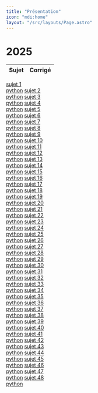 ```yaml
---
title: "Présentation"
icon: "mdi:home"
layout: "/src/layouts/Page.astro"
---
```


# 2025

Sujet | Corrigé |
---|---
[sujet 1](files/sujets/2025/pratique/25-NSI-01.pdf) <br /> [python](files/sujets/2025/pratique/25-NSI-01.py)
[sujet 2](files/sujets/2025/pratique/25-NSI-02.pdf) <br /> [python](files/sujets/2025/pratique/25-NSI-02.py)
[sujet 3](files/sujets/2025/pratique/25-NSI-03.pdf) <br /> [python](files/sujets/2025/pratique/25-NSI-03.py)
[sujet 4](files/sujets/2025/pratique/25-NSI-04.pdf) <br /> [python](files/sujets/2025/pratique/25-NSI-04.py)
[sujet 5](files/sujets/2025/pratique/25-NSI-05.pdf) <br /> [python](files/sujets/2025/pratique/25-NSI-05.py)
[sujet 6](files/sujets/2025/pratique/25-NSI-06.pdf) <br /> [python](files/sujets/2025/pratique/25-NSI-06.py)
[sujet 7](files/sujets/2025/pratique/25-NSI-07.pdf) <br /> [python](files/sujets/2025/pratique/25-NSI-07.py)
[sujet 8](files/sujets/2025/pratique/25-NSI-08.pdf) <br /> [python](files/sujets/2025/pratique/25-NSI-08.py)
[sujet 9](files/sujets/2025/pratique/25-NSI-09.pdf) <br /> [python](files/sujets/2025/pratique/25-NSI-09.py)
[sujet 10](files/sujets/2025/pratique/25-NSI-10.pdf) <br /> [python](files/sujets/2025/pratique/25-NSI-10.py)
[sujet 11](files/sujets/2025/pratique/25-NSI-11.pdf) <br /> [python](files/sujets/2025/pratique/25-NSI-11.py)
[sujet 12](files/sujets/2025/pratique/25-NSI-12.pdf) <br /> [python](files/sujets/2025/pratique/25-NSI-12.py)
[sujet 13](files/sujets/2025/pratique/25-NSI-13.pdf) <br /> [python](files/sujets/2025/pratique/25-NSI-13.py)
[sujet 14](files/sujets/2025/pratique/25-NSI-14.pdf) <br /> [python](files/sujets/2025/pratique/25-NSI-14.py)
[sujet 15](files/sujets/2025/pratique/25-NSI-15.pdf) <br /> [python](files/sujets/2025/pratique/25-NSI-15.py)
[sujet 16](files/sujets/2025/pratique/25-NSI-16.pdf) <br /> [python](files/sujets/2025/pratique/25-NSI-16.py)
[sujet 17](files/sujets/2025/pratique/25-NSI-17.pdf) <br /> [python](files/sujets/2025/pratique/25-NSI-17.py)
[sujet 18](files/sujets/2025/pratique/25-NSI-18.pdf) <br /> [python](files/sujets/2025/pratique/25-NSI-18.py)
[sujet 19](files/sujets/2025/pratique/25-NSI-19.pdf) <br /> [python](files/sujets/2025/pratique/25-NSI-19.py)
[sujet 20](files/sujets/2025/pratique/25-NSI-20.pdf) <br /> [python](files/sujets/2025/pratique/25-NSI-20.py)
[sujet 21](files/sujets/2025/pratique/25-NSI-21.pdf) <br /> [python](files/sujets/2025/pratique/25-NSI-21.py)
[sujet 22](files/sujets/2025/pratique/25-NSI-22.pdf) <br /> [python](files/sujets/2025/pratique/25-NSI-22.py)
[sujet 23](files/sujets/2025/pratique/25-NSI-23.pdf) <br /> [python](files/sujets/2025/pratique/25-NSI-23.py)
[sujet 24](files/sujets/2025/pratique/25-NSI-24.pdf) <br /> [python](files/sujets/2025/pratique/25-NSI-24.py)
[sujet 25](files/sujets/2025/pratique/25-NSI-25.pdf) <br /> [python](files/sujets/2025/pratique/25-NSI-25.py)
[sujet 26](files/sujets/2025/pratique/25-NSI-26.pdf) <br /> [python](files/sujets/2025/pratique/25-NSI-26.py)
[sujet 27](files/sujets/2025/pratique/25-NSI-27.pdf) <br /> [python](files/sujets/2025/pratique/25-NSI-27.py)
[sujet 28](files/sujets/2025/pratique/25-NSI-28.pdf) <br /> [python](files/sujets/2025/pratique/25-NSI-28.py)
[sujet 29](files/sujets/2025/pratique/25-NSI-29.pdf) <br /> [python](files/sujets/2025/pratique/25-NSI-29.py)
[sujet 30](files/sujets/2025/pratique/25-NSI-30.pdf) <br /> [python](files/sujets/2025/pratique/25-NSI-30.py)
[sujet 31](files/sujets/2025/pratique/25-NSI-31.pdf) <br /> [python](files/sujets/2025/pratique/25-NSI-31.py)
[sujet 32](files/sujets/2025/pratique/25-NSI-32.pdf) <br /> [python](files/sujets/2025/pratique/25-NSI-32.py)
[sujet 33](files/sujets/2025/pratique/25-NSI-33.pdf) <br /> [python](files/sujets/2025/pratique/25-NSI-33.py)
[sujet 34](files/sujets/2025/pratique/25-NSI-34.pdf) <br /> [python](files/sujets/2025/pratique/25-NSI-34.py)
[sujet 35](files/sujets/2025/pratique/25-NSI-35.pdf) <br /> [python](files/sujets/2025/pratique/25-NSI-35.py)
[sujet 36](files/sujets/2025/pratique/25-NSI-36.pdf) <br /> [python](files/sujets/2025/pratique/25-NSI-36.py)
[sujet 37](files/sujets/2025/pratique/25-NSI-37.pdf) <br /> [python](files/sujets/2025/pratique/25-NSI-37.py)
[sujet 38](files/sujets/2025/pratique/25-NSI-38.pdf) <br /> [python](files/sujets/2025/pratique/25-NSI-38.py)
[sujet 39](files/sujets/2025/pratique/25-NSI-39.pdf) <br /> [python](files/sujets/2025/pratique/25-NSI-39.py)
[sujet 40](files/sujets/2025/pratique/25-NSI-40.pdf) <br /> [python](files/sujets/2025/pratique/25-NSI-40.py)
[sujet 41](files/sujets/2025/pratique/25-NSI-41.pdf) <br /> [python](files/sujets/2025/pratique/25-NSI-41.py)
[sujet 42](files/sujets/2025/pratique/25-NSI-42.pdf) <br /> [python](files/sujets/2025/pratique/25-NSI-42.py)
[sujet 43](files/sujets/2025/pratique/25-NSI-43.pdf) <br /> [python](files/sujets/2025/pratique/25-NSI-43.py)
[sujet 44](files/sujets/2025/pratique/25-NSI-44.pdf) <br /> [python](files/sujets/2025/pratique/25-NSI-44.py)
[sujet 45](files/sujets/2025/pratique/25-NSI-45.pdf) <br /> [python](files/sujets/2025/pratique/25-NSI-45.py)
[sujet 46](files/sujets/2025/pratique/25-NSI-46.pdf) <br /> [python](files/sujets/2025/pratique/25-NSI-46.py)
[sujet 47](files/sujets/2025/pratique/25-NSI-47.pdf) <br /> [python](files/sujets/2025/pratique/25-NSI-47.py)
[sujet 48](files/sujets/2025/pratique/25-NSI-48.pdf) <br /> [python](files/sujets/2025/pratique/25-NSI-48.py)

